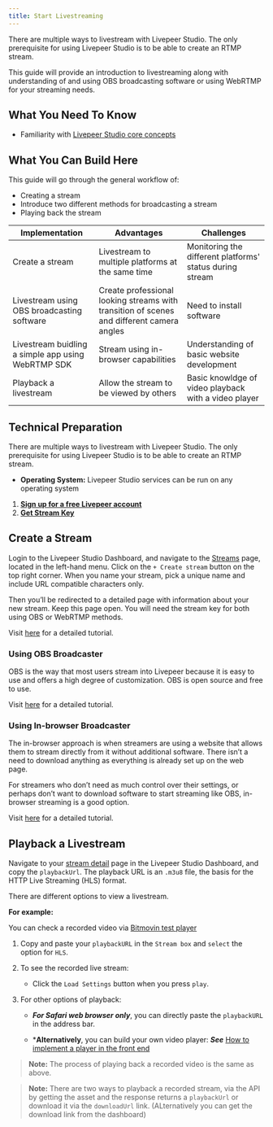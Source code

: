 ```yaml
---
title: Start Livestreaming
---
```


There are multiple ways to livestream with Livepeer Studio. The only prerequisite
for using Livepeer Studio is to be able to create an RTMP stream.

This guide will provide an introduction to livestreaming along with understanding of and using OBS broadcasting software or using WebRTMP for your streaming needs.

## What You Need To Know

- Familiarity with [Livepeer Studio core concepts](../../aboutstudio)

## What You Can Build Here

This guide will go through the general workflow of:

- Creating a stream
- Introduce two different methods for broadcasting a stream
- Playing back the stream 

| Implementation                                                                                                 | Advantages | Challenges |
| -------------------------------------------------------------------------------------------------------------- | ---------- | ---------- |
| Create a stream|   Livestream to multiple platforms at the same time         | Monitoring the different platforms' status during stream 
| Livestream using OBS broadcasting software|   Create professional looking streams with transition of scenes and different camera angles        | Need to install software
| Livestream buidling a simple app using WebRTMP SDK| Stream using in-browser capabilities | Understanding of basic website development
| Playback a livestream|   Allow the stream to be viewed by others         | Basic knowldge of video playback with a video player


## Technical Preparation

There are multiple ways to livestream with Livepeer Studio. The only prerequisite
for using Livepeer Studio is to be able to create an RTMP stream.


- **Operating System:** Livepeer Studio services can be run on any operating system

1. **[Sign up for a free Livepeer account](https://livepeer.studio/login)**
1. **[Get Stream Key](https://livepeer.studio/dashboard/streams)**



## Create a Stream

Login to the Livepeer Studio Dashboard, and navigate to the [Streams](https://livepeer.studio/dashboard/streams) page,
located in the left-hand menu. Click on the `+ Create stream` button on the top
right corner. When you name your stream, pick a unique name and include URL
compatible characters only.

Then you’ll be redirected to a detailed page with information about your new
stream. Keep this page open. You will need the stream key for both using OBS or WebRTMP methods. 

Visit [here](./create-a-stream) for a detailed tutorial.

### Using OBS Broadcaster

OBS is the way that most users stream into Livepeer because it is easy to use and offers a high degree of customization. OBS is open source and free to use. 

Visit [here](./obs) for a detailed tutorial.

### Using In-browser Broadcaster

The in-browser approach is when streamers are using a website that allows them to stream directly from it without additional software. There isn’t a need to download anything as everything is already set up on the web page. 

 For streamers who don’t need as much control over their settings, or perhaps don’t want to download software to start streaming like OBS, in-browser streaming is a good option. 

Visit [here](./webrtmp) for a detailed tutorial.

## Playback a Livestream

Navigate to your [stream detail](https://livepeer.studio/dashboard/streams) page in the Livepeer Studio Dashboard, and copy the `playbackUrl`.
The playback URL is an `.m3u8` file, the basis for the HTTP Live Streaming (HLS) format.

There are different options to view a livestream.

**For example:**

You can check a recorded video via [Bitmovin test player](https://bitmovin.com/demos/stream-test?format=dash&manifest=https%3A%2F%2Fbitmovin-a.akamaihd.net%2Fcontent%2FMI201109210084_1%2Fmpds%2Ff08e80da-bf1d-4e3d-8899-f0f6155f6efa.mpd)

1. Copy and paste your `playbackURL` in the `Stream box` and `select` the option for `HLS`.

1. To see the recorded live stream:

    - Click the  `Load Settings` button when you press `play`.

1. For other options of playback:

    - ***For Safari web browser only***,  you can directly paste the `playbackURL` in the address bar.

    - ***Alternatively**, you can build your own video player: ***See*** [How to implement a player in the front end](https://github.com/codentell/livepeer-player-tutorial)

> **Note:** The process of playing back a recorded video is the same as above.

> **Note:** There are two ways to playback a recorded stream, via the API by getting the asset and the response returns a `playbackUrl` or download it via the `downloadUrl` link. (ALternatively you can get the download link from the dashboard)

